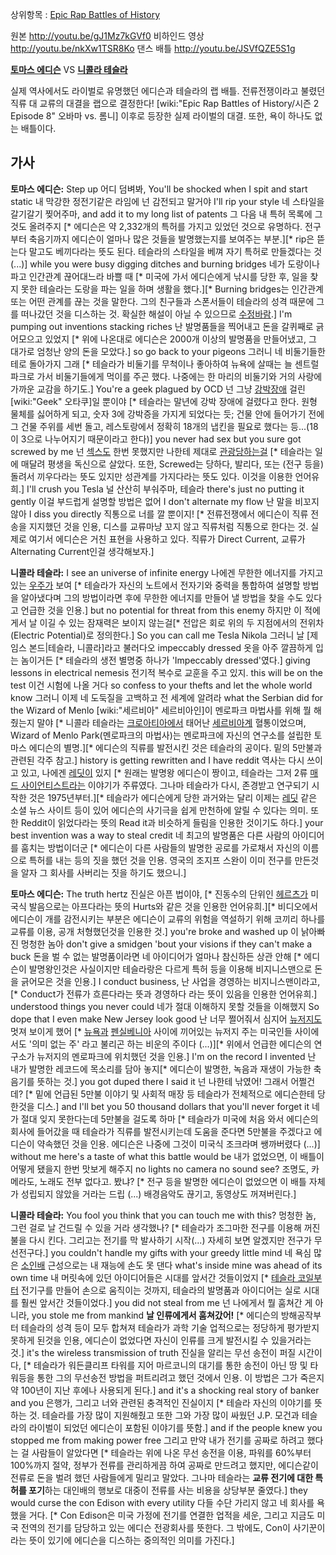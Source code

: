 상위항목 : [[Epic Rap Battles of History]]

{{{#!html
<iframe width="560" height="315" src="https://www.youtube.com/embed/gJ1Mz7kGVf0" frameborder="0" allowfullscreen></iframe>
}}}
원본 http://youtu.be/gJ1Mz7kGVf0
비하인드 영상 http://youtu.be/nkXw1TSR8Ko
댄스 배틀 http://youtu.be/JSVfQZE5S1g

'''[[토마스 에디슨]]''' VS '''[[니콜라 테슬라]]'''

실제 역사에서도 라이벌로 유명했던 에디슨과 테슬라의 랩 배틀.
전류전쟁이라고 불렸던 직류 대 교류의 대결을 랩으로 결정한다!
[wiki:"Epic Rap Battles of History/시즌 2 Episode 8" 오바마 vs. 롬니] 이후로 등장한 실제 라이벌의 대결. 또한, 욕이 하나도 없는 배틀이다.

== 가사 ==
'''토마스 에디슨:'''
Step up
어디 덤벼봐,
You'll be shocked when I spit and start static
내 막강한 정전기같은 라임에 넌 감전되고 말거야
I'll rip your style 
네 스타일을 갈기갈기 찢어주마,
and add it to my long list of patents
그 다음 내 특허 목록에 그것도 올려주지 [* 에디슨은 약 2,332개의 특허를 가지고 있었던 것으로 유명하다. 전구부터 축음기까지 에디슨이 얼마나 많은 것들을 발명했는지를 보여주는 부분.][* rip은 뜯는다 말고도 베끼다라는 뜻도 된다. 테슬라의 스타일을 베껴 자기 특허로 만들겠다는 것 (...)]
while you were busy digging ditches and burning bridges
네가 도랑이나 파고 인간관계 끊어대느라 바쁠 때 [* 미국에 가서 에디슨에게 낚시를 당한 후, 일을 찾지 못한 테슬라는 도랑을 파는 일을 하며 생활을 했다.][* Burning bridges는 인간관계 또는 어떤 관계를 끊는 것을 말한다. 그의 친구들과 스폰서들이 테슬라의 성격 때문에 그를 떠나갔던 것을 디스하는 것. 확실한 해설이 아닐 수 있으므로 [[수정바람]].]
I'm pumping out inventions stacking riches 
난 발명품들을 찍어내고 돈을 갈퀴째로 긁어모으고 있었지 [* 위에 나온대로 에디슨은 2000개 이상의 발명품을 만들어냈고, 그 대가로 엄청난 양의 돈을 모았다.]
so go back to your pigeons
그러니 네 비둘기들한테로 돌아가지 그래 [* 테슬라가 비둘기를 무척이나 좋아하여 뉴욕에 살때는 늘 센트럴 파크로 가서 비둘기들에게 먹이를 주곤 했다. 나중에는 한 마리의 비둘기와 거의 사랑에 가까운 교감을 하기도.]
You're a geek plagued by OCD
넌 그냥 [[강박장애]] 걸린 [wiki:"Geek" 오타쿠]일 뿐이야 [* 테슬라는 말년에 강박 장애에 걸렸다고 한다. 원형 물체를 싫어하게 되고, 숫자 3에 강박증을 가지게 되었다는 듯; 건물 안에 들어가기 전에 그 건물 주위를 세번 돌고, 레스토랑에서 정확히 18개의 냅킨을 필요로 했다는 등...(18이 3으로 나누어지기 때문이라고 한다)] 
you never had sex but you sure got screwed by me
넌 [[섹스]]도 한번 못했지만 나한테 제대로 [[관광]]당하는걸 [* 테슬라는 일에 매달려 평생을 독신으로 살았다. 또한, Screwed는 당하다, 발리다, 또는 (전구 등을) 돌려서 끼우다라는 뜻도 있지만 성관계를 가지다라는 뜻도 있다. 이것을 이용한 언어유희.]
I'll crush you Tesla
널 산산히 부숴주마, 테슬라
there's just no putting it gently
이걸 부드럽게 설명할 방법은 없어
I don't alternate my flow 
난 말을 비꼬지 않아
I diss you directly
직통으로 너를 깔 뿐이지! [* 전류전쟁에서 에디슨이 직류 전송을 지지했던 것을 인용, 디스를 교류마냥 꼬지 않고 직류처럼 직통으로 한다는 것. 실제로 여기서 에디슨은 거친 표현을 사용하고 있다. 직류가 Direct Current, 교류가 Alternating Current인걸 생각해보자.]


'''니콜라 테슬라:'''
I see an universe of infinite energy
나에겐 무한한 에너지를 가지고 있는 [[우주]]가 보여 [* 테슬라가 자신의 노트에서 전자기와 중력을 통합하여 설명할 방법을 알아냈다며 그의 방법이라면 후에 무한한 에너지를 만들어 낼 방법을 찾을 수도 있다고 언급한 것을 인용.]
but no potential for threat from this enemy
하지만 이 적에게서 날 이길 수 있는 잠재력은 보이지 않는걸[* 전압은 회로 위의 두 지점에서의 전위차(Electric Potential)로 정의한다.]
So you can call me Tesla Nikola
그러니 날 [제임스 본드|테슬라, 니콜라]라고 불러다오
impeccably dressed
옷을 아주 깔끔하게 입는 놈이거든 [* 테슬라의 생전 별명중 하나가 'Impeccably dressed'였다.]
giving lessons in electrical nemesis
전기적 복수로 교훈을 주고 있지.
this will be on the test
이건 시험에 나올 거다
so confess to your thefts and let the whole world know
그러니 이제 네 도둑질을 고백하고 전 세계에 알려라
what the Serbian did for the Wizard of Menlo
[wiki:"세르비아" 세르비아인]이 멘로파크 마법사를 위해 뭘 해줬는지 말야 [* 니콜라 테슬라는 [[크로아티아]]에서 태어난 [[세르비아]]계 혈통이었으며, Wizard of Menlo Park(멘로파크의 마법사)는 멘로파크에 자신의 연구소를 설립한 토마스 에디슨의 별명.][* 에디슨의 직류를 발전시킨 것은 테슬라의 공이다. 밑의 5만불과 관련된 각주 참고.]
history is getting rewritten and I have reddit
역사는 다시 쓰이고 있고, 나에겐 [[레딧]]이 있지 [* 원래는 발명왕 에디슨이 짱이고, 테슬라는 그저 2류 [[매드 사이언티스트]]라는 이야기가 주류였다. 그나마 테슬라가 다시, 존경받고 연구되기 시작한 것은 1975년부터.][* 테슬라가 에디슨에게 당한 과거와는 달리 이제는 [[레딧]] 같은 소셜 뉴스 사이트 등이 있어 에디슨의 사기극을 쉽게 만천하에 알릴 수 있다는 의미. 또한 Reddit이 읽었다라는 뜻의 Read it과 비슷하게 들림을 인용한 것이기도 하다.]
your best invention was a way to steal credit
네 최고의 발명품은 다른 사람의 아이디어를 훔치는 방법이더군 [* 에디슨이 다른 사람들의 발명한 공로를 가로채서 자신의 이름으로 특허를 내는 등의 짓을 했던 것을 인용. 영국의 조지프 스완이 이미 전구를 만든것을 알자 그 회사를 사버리는 짓을 하기도 했으니.]


'''토마스 에디슨:'''
The truth hertz
진실은 아픈 법이야, [* 진동수의 단위인 [[헤르츠]]가 미국식 발음으로는 아프다라는 뜻의 Hurts와 같은 것을 인용한 언어유희.][* 비디오에서 에디슨이 개를 감전시키는 부분은 에디슨이 교류의 위험을 역설하기 위해 코끼리 하나를 교류를 이용, 공개 처형했던것을 인용한 것.]
you're broke and washed up
이 낡아빠진 멍청한 놈아
don't give a smidgen 'bout your visions if they can't make a buck
돈을 벌 수 없는 발명품이라면 네 아이디어가 얼마나 참신하든 상관 안해 [* 에디슨이 발명왕인것은 사실이지만 테슬라랑은 다르게 특허 등을 이용해 비지니스맨으로 돈을 긁어모은 것을 인용.]
I conduct business,
난 사업을 경영하는 비지니스맨이라고, [* Conduct가 전류가 흐른다라는 뜻과 경영하다 라는 뜻이 있음을 인용한 언어유희.]
understood things you never could
네가 절대 이해하지 못할 것들을 이해했지
So dope that I even make New Jersey look good
난 너무 쩔어줘서 심지어 [[뉴저지]]도 멋져 보이게 했어 [* [[뉴욕]]과 [[펜실베니아]] 사이에 끼어있는 뉴저지 주는 미국인들 사이에서도 '의미 없는 주' 라고 불리곤 하는 비운의 주이다 (...)][* 위에서 언급한 에디슨의 연구소가 뉴저지의 멘로파크에 위치했던 것을 인용.]
I'm on the record I invented
난 내가 발명한 레코드에 목소리를 담아 놓지[* 에디슨이 발명한, 녹음과 재생이 가능한 축음기를 뜻하는 것.]
you got duped there I said it
넌 나한테 낚였어! 그래서 어쩔건데? [* 밑에 언급된 5만불 이야기 및 사회적 매장 등 테슬라가 전체적으로 에디슨한테 당한것을 디스.]
and I'll bet you 50 thousand dollars that you'll never forget it
네가 절대 잊지 못한다는데 5만불을 걸도록 하마 [* 테슬라가 미국에 처음 와서 에디슨의 회사에 들어갔을 때 테슬라가 직류를 발전시키는데 도움을 준다면 5만불을 주겠다고 에디슨이 약속했던 것을 인용. 에디슨은 나중에 그것이 미국식 조크라며 쌩까버렸다 (...)]
without me here's a taste of what this battle would be
내가 없었으면, 이 배틀이 어떻게 됐을지 한번 맛보게 해주지
no lights no camera no sound see?
조명도, 카메라도, 노래도 전부 없다고. 봤냐? [* 전구 등을 발명한 에디슨이 없었으면 이 배틀 자체가 성립되지 않았을 거라는 드립 (...) 배경음악도 끊기고, 동영상도 꺼져버린다.]


'''니콜라 테슬라:'''
You fool you think that you can touch me with this?
멍청한 놈, 그런 걸로 날 건드릴 수 있을 거라 생각했나? [* 테슬라가 조그마한 전구를 이용해 꺼진 불을 다시 킨다. 그리고는 전기를 막 발사하기 시작(...) 자세히 보면 알겠지만 전구가 무선전구다.]
you couldn't handle my gifts with your greedy little mind
네 욕심 많은 [[소인배]] 근성으로는 내 재능에 손도 못 댄다
what's inside mine was ahead of its own time
내 머릿속에 있던 아이디어들은 시대를 앞서간 것들이었지 [* [[테슬라 코일]]부터 전기구를 만들어 손으로 움직이는 것까지, 테슬라의 발명품과 아이디어는 실로 시대를 훨씬 앞서간 것들이었다.]
you did not steal from me
넌 나에게서 뭘 훔쳐간 게 아니라,
you stole me from mankind
'''날 인류에게서 훔쳐갔어!''' [* 에디슨의 방해공작부터 테슬라의 성격 등이 모두 합쳐져 테슬라가 과학 기술 업적으로는 정당하게 평가받지 못하게 된것을 인용, 에디슨이 없었다면 자신이 인류를 크게 발전시킬 수 있을거라는 것.]
it's the wireless transmission of truth
진실을 알리는 무선 송전이 퍼질 시간이다, [* 테슬라가 워든클리프 타워를 지어 마르코니의 대기를 통한 송전이 아닌 땅 및 타워등을 통한 그의 무선송전 방법을 퍼트리려고 했던 것에서 인용. 이 방법은 그가 죽은지 약 100년이 지난 후에나 사용되게 된다.] 
and it's a shocking real story of banker and you
은행가, 그리고 너와 관련된 충격적인 진실이지 [* 테슬라 자신의 이야기를 뜻하는 것. 테슬라를 가장 많이 지원해줬고 또한 그와 가장 많이 싸웠던 J.P. 모건과 테슬라의 라이벌이 되었던 에디슨이 포함된 이야기를 뜻함.]
and if the people knew you stopped me from making power free
그리고 만약 내가 전기를 공짜로 하려고 했다는 걸 사람들이 알았다면 [* 테슬라는 위에 나온 무선 송전을 이용, 파워를 60%부터 100%까지 절약, 정부가 전류를 관리하게끔 하여 공짜로 만드려고 했지만, 에디슨같이 전류로 돈을 벌려 했던 사람들에게 밀리고 말았다. 그나마 테슬라는 '''교류 전기에 대한 특허를 포기'''하는 대인배의 행보로 대중이 전류를 사는 비용을 상당부분 줄였다.]
they would curse the con Edison with every utility
다들 수단 가리지 않고 네 회사를 욕했을 거다. [* Con Edison은 미국 가정에 전기를 연결한 업적을 세운, 그리고 지금도 미국 전역의 전기를 담당하고 있는 에디슨 전광회사를 뜻한다. 그 밖에도, Con이 사기꾼이라는 뜻이 있기에 에디슨을 디스하는 중의적인 의미를 가진다.] 
